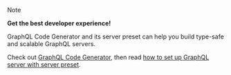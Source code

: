 > [!NOTE]
>
> **Get the best developer experience!**
>
> GraphQL Code Generator and its server preset can help you build type-safe and scalable GraphQL
> servers.
>
> Check out [GraphQL Code Generator](https://the-guild.dev/graphql/codegen/docs/getting-started),
> then read
> [how to set up GraphQL server with server preset](https://the-guild.dev/graphql/codegen/docs/guides/graphql-server-apollo-yoga-with-server-preset).
